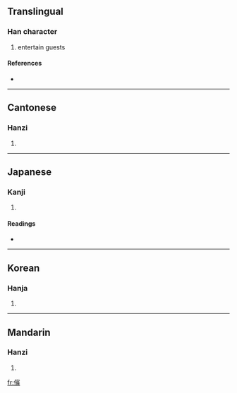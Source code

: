 {{also|傧}}
==Translingual==

===Han character===
{{Han char|rn=9|rad=人|as=14|sn=16|four=2328<sub>6</sub>|canj=人十一金 (OJMC)}}

# entertain guests

====References====
* {{Han ref|kx=0119.240|dkj=01214|dj=0253.020|hdz=10232.030|uh=5110|ud=20752|bh=BEAA|bd=48810}}

----

==Cantonese==

===Hanzi===
{{yue-hanzi|jyut=|y=ban3}}

# {{defn|Cantonese}}

----

==Japanese==

===Kanji===
{{ja-kanji|grade=|rs=人14}}

# {{defn|Japanese}}

====Readings====
* {{ja-readings|on=[[ひん]] (hin)|kun=[[すすめる]] (susumeru), [[うやまう]] (uyamau), [[あいさつ]] (aisatsu)}}

----

==Korean==

===Hanja===
{{ko-hanja|hangeul=빈|rv=bin|mr=pin}}

# {{defn|Korean}}

----

==Mandarin==

===Hanzi===
{{cmn-hanzi|sim=傧|pin=[[bìn]] ([[bin4]])|wg=pin<sup>4</sup>}}

# {{defn|Mandarin}}

[[fr:儐]]
